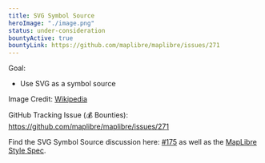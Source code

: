 ```yaml
---
title: SVG Symbol Source
heroImage: "./image.png"
status: under-consideration
bountyActive: true
bountyLink: https://github.com/maplibre/maplibre/issues/271
---
```


Goal:

- Use SVG as a symbol source

Image Credit: <a href="https://upload.wikimedia.org/wikipedia/commons/thumb/0/02/SVG_logo.svg/768px-SVG_logo.svg.png">Wikipedia</a>

GitHub Tracking Issue (💰 Bounties): https://github.com/maplibre/maplibre/issues/271

Find the SVG Symbol Source discussion here: [#175](https://github.com/maplibre/maplibre/discussions/175) as well as the [MapLibre Style Spec](https://maplibre.org/maplibre-style-spec/layers/#symbol).
